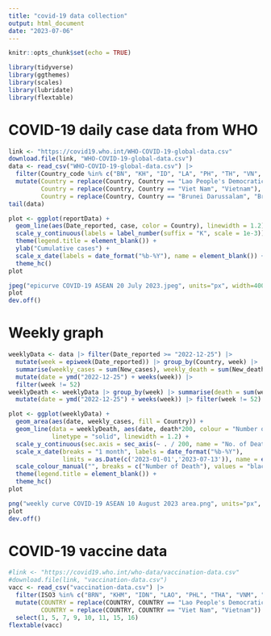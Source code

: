 ```yaml
---
title: "covid-19 data collection"
output: html_document
date: "2023-07-06"
---
```


```r
knitr::opts_chunk$set(echo = TRUE)
```

```r
library(tidyverse)
library(ggthemes)
library(scales)
library(lubridate)
library(flextable)
```

# COVID-19 daily case data from WHO

```r
link <- "https://covid19.who.int/WHO-COVID-19-global-data.csv"
download.file(link, "WHO-COVID-19-global-data.csv")
data <- read_csv("WHO-COVID-19-global-data.csv") |> 
  filter(Country_code %in% c("BN", "KH", "ID", "LA", "PH", "TH", "VN", "MM", "SG", "MY")) |> 
  mutate(Country = replace(Country, Country == "Lao People's Democratic Republic", "Lao PDR"),
         Country = replace(Country, Country == "Viet Nam", "Vietnam"),
         Country = replace(Country, Country == "Brunei Darussalam", "Brunei DS"))
tail(data)
```

```r
plot <- ggplot(reportData) + 
  geom_line(aes(Date_reported, case, color = Country), linewidth = 1.2) +
  scale_y_continuous(labels = label_number(suffix = "K", scale = 1e-3)) +
  theme(legend.title = element_blank()) +
  ylab("Cumulative cases") +
  scale_x_date(labels = date_format("%b-%Y"), name = element_blank()) +
  theme_hc()
plot
```

```r
jpeg("epicurve COVID-19 ASEAN 20 July 2023.jpeg", units="px", width=4000, height=2250, res=300)
plot
dev.off()
```

# Weekly graph

```r
weeklyData <- data |> filter(Date_reported >= "2022-12-25") |> 
  mutate(week = epiweek(Date_reported)) |> group_by(Country, week) |> 
  summarise(weekly_cases = sum(New_cases), weekly_death = sum(New_deaths)) |> 
  mutate(date = ymd("2022-12-25") + weeks(week)) |> 
  filter(week != 52)
weeklyDeath <- weeklyData |> group_by(week) |> summarise(death = sum(weekly_death)) |> 
  mutate(date = ymd("2022-12-25") + weeks(week)) |> filter(week != 52)
```

```r
plot <- ggplot(weeklyData) +
  geom_area(aes(date, weekly_cases, fill = Country)) +
  geom_line(data = weeklyDeath, aes(date, death*200, colour = "Number of Death"),
            linetype = "solid", linewidth = 1.2) +
  scale_y_continuous(sec.axis = sec_axis(~ . / 200, name = "No. of Death"), name = "Weekly Cases") +
  scale_x_date(breaks = "1 month", labels = date_format("%b-%Y"),
               limits = as.Date(c('2023-01-01','2023-07-13')), name = element_blank()) +
  scale_colour_manual("", breaks = c("Number of Death"), values = "black") +
  theme(legend.title = element_blank()) +
  theme_hc()
plot
```

```r
png("weekly curve COVID-19 ASEAN 10 August 2023 area.png", units="px", width=4000, height=2250, res=300)
plot
dev.off()
```

# COVID-19 vaccine data

```r
#link <- "https://covid19.who.int/who-data/vaccination-data.csv"
#download.file(link, "vaccination-data.csv")
vacc <- read_csv("vaccination-data.csv") |> 
  filter(ISO3 %in% c("BRN", "KHM", "IDN", "LAO", "PHL", "THA", "VNM", "MMR", "SGP", "MYS")) |> 
  mutate(COUNTRY = replace(COUNTRY, COUNTRY == "Lao People's Democratic Republic", "Lao PDR"),
         COUNTRY = replace(COUNTRY, COUNTRY == "Viet Nam", "Vietnam")) |> 
  select(1, 5, 7, 9, 10, 11, 15, 16)
flextable(vacc)
```
